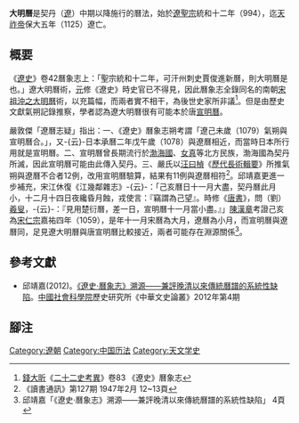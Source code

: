 '''大明曆'''是契丹（[[辽朝|遼]]）中期以降施行的曆法，始於[[辽圣宗|遼聖宗]]統和十二年（994），迄[[辽天祚帝|天祚帝]]保大五年（1125）遼亡。

== 概要 ==
《[[遼史|遼史]]》卷42曆象志上：「聖宗統和十二年，可汗州刺史賈俊進新曆，則大明曆是也。」遼大明曆術，[[元朝|元]]修《遼史》時史官已不得見，因此曆象志全錄同名的南朝[[刘宋|宋]][[祖沖之|祖沖之]][[大明曆_(祖沖之)|大明曆]]術，以充篇幅，而兩者實不相干，為後世史家所非議<ref>[[錢大昕|錢大昕]]《[[二十二史考異|二十二史考異]]》卷83 《遼史》曆象志</ref>。但是由歷史文獻氣朔記錄推察，學者認為遼大明曆很有可能本於唐[[宣明曆|宣明曆]]。

嚴敦傑「遼曆志疑」指出：一、《遼史》曆象志朔考謂「遼己未歲（1079）氣朔與宣明曆合。」，又-{云}-日本承曆二年戊午歲（1078）與遼曆相近，而當時日本所行用就是宣明曆。二、宣明曆曾長期流行於[[渤海國|渤海國]]、[[女真|女真]]等北方民族，渤海國為契丹所滅，因此宣明曆可能由此傳入契丹。三、嚴氏以[[汪曰楨|汪曰楨]]《[[歷代長術輯要|歷代長術輯要]]》所推氣朔與遼曆不合者12例，改用宣明曆驗算，結果有11例與遼曆相符<ref>《讀書通訊》第127期 1947年2月 12~13頁</ref>。邱靖嘉更進一步補充，宋江休復《江幾鄰雜志》-{云}-：「己亥曆日十一月大盡，契丹曆此月小，十二月十四日夜纔昏月蝕，戎使言：『竊謂為己望』。時修《[[新唐書|唐書]]》，問（劉）[[劉羲叟|羲叟]]，-{云}-：『見用楚衍曆，差一日，宣明曆十一月當小盡。』」[[陳漢章|陳漢章]]考證己亥為[[宋仁宗|宋仁宗]]嘉祐四年（1059），是年十一月宋曆為大月，遼曆為小月，而宣明曆與遼曆同，足見遼大明曆與唐宣明曆比較接近，兩者可能存在淵源關係<ref>邱靖嘉「《遼史·曆象志》溯源——兼評晚清以來傳統曆譜的系統性缺陷」 4頁</ref>。

== 參考文獻 ==
* 邱靖嘉(2012)。[https://web.archive.org/web/20140407082842/http://www.lsjyshi.cn/pdf/lxzh.pdf 《遼史·曆象志》溯源——兼評晚清以來傳統曆譜的系統性缺陷]。[[中國社會科學院|中國社會科學院]]歷史研究所《中華文史論叢》2012年第4期

== 腳注 ==
{{reflist}}

{{歷代中國曆法}}

[[Category:遼朝|Category:遼朝]]
[[Category:中国历法|Category:中国历法]]
[[Category:天文学史|Category:天文学史]]